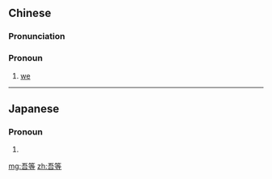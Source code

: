 ==Chinese==
{{zh-forms}}

===Pronunciation===
{{zh-pron
|m=wúděng
|cat=pron
}}

===Pronoun===
{{zh-pronoun}}

# {{lb|zh|archaic}} [[we]]

----

==Japanese==
{{ja-kanjitab|われ|ら|yomi=k}}

===Pronoun===
{{ja-pos|pronoun|われら}}

# {{alt form of|我ら|lang=ja}}

[[mg:吾等]]
[[zh:吾等]]